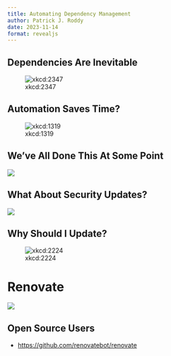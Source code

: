 ```yaml
---
title: Automating Dependency Management
author: Patrick J. Roddy
date: 2023-11-14
format: revealjs
---
```


## Dependencies Are Inevitable

![xkcd:2347](dependency.png)

## Automation Saves Time?

![xkcd:1319](automation.png)

## We've All Done This At Some Point

![](bump.png)

## What About Security Updates?

![](dependabot.png)

## Why Should I Update?

![xkcd:2224](updates.png)

# Renovate

![](renovate.jpg)

## Open Source Users

- <https://github.com/renovatebot/renovate>
